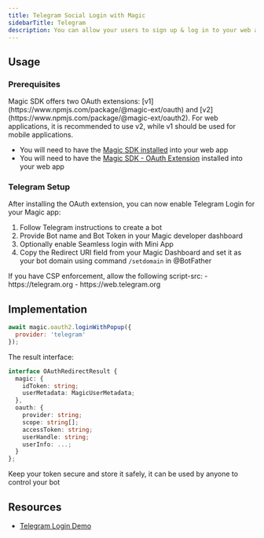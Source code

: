 ```yaml
---
title: Telegram Social Login with Magic
sidebarTitle: Telegram
description: You can allow your users to sign up & log in to your web app with their Telegram account.
---
```


## Usage

### Prerequisites

<Note>
Magic SDK offers two OAuth extensions: [v1](https://www.npmjs.com/package/@magic-ext/oauth) and [v2](https://www.npmjs.com/package/@magic-ext/oauth2). For web applications, it is recommended to use v2, while v1 should be used for mobile applications.
</Note>

* You will need to have the [Magic SDK installed](/embedded-wallets/sdk/overview) into your web app
* You will need to have the [Magic SDK - OAuth Extension](/embedded-wallets/authentication/login/oauth/oauth-implementation) installed into your web app

### Telegram Setup

After installing the OAuth extension, you can now enable Telegram Login for your Magic app:

1. Follow Telegram instructions to create a bot
2. Provide Bot name and Bot Token in your Magic developer dashboard
3. Optionally enable Seamless login with Mini App
4. Copy the Redirect URI field from your Magic Dashboard and set it as your bot domain using command `/setdomain` in @BotFather

<Note>
If you have CSP enforcement, allow the following script-src:
- https://telegram.org
- https://web.telegram.org
</Note>

## Implementation

```javascript JavaScript icon="square-js"
await magic.oauth2.loginWithPopup({
  provider: 'telegram'
});
```

The result interface:

```typescript
interface OAuthRedirectResult {
  magic: {
    idToken: string;
    userMetadata: MagicUserMetadata;
  },
  oauth: {
    provider: string;
    scope: string[];
    accessToken: string;
    userHandle: string;
    userInfo: ...;
  }
};
```

<Warning>
Keep your token secure and store it safely, it can be used by anyone to control your bot
</Warning>

## Resources

* [Telegram Login Demo](https://github.com/magiclabs/telegram-oauth-demo)